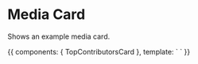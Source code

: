 
<Meta title="User / Components / Cards" component={TopContributorsCard} />

# Media Card

<ArgsTable of={TopContributorsCard} />

Shows an example media card.

<Canvas>
  <Story name="TopContributorsCard">
    {{
        components: { TopContributorsCard },
        template: `
          <top-contributors-card />
          `
    }}
  </Story>
</Canvas>